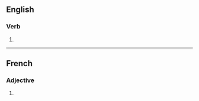 {{also|precises|precisés|précisés}}

==English==

===Verb===
{{head|en|verb form}}

# {{en-third-person singular of|précis}}

----

==French==

===Adjective===
{{head|fr|adjective form}}

# {{feminine plural of|fr|précis}}